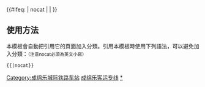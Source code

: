{{鐵道路線|
| 模板名稱 = 成绵乐客运专线
| 名稱 = [[成绵乐客运专线]]
| 代表色 = #0033c9
| Logo = [[File:China Railways.svg|17px]]
| 背景顏色 = #FFFFFF
| 車站列表 =（←''[[西成客運專線]]''） [[江油站|江油]] - [[青莲站|青莲]] - [[绵阳站|绵阳]] - [[罗江东站|罗江东]] - [[德阳站|德阳]] - ''[[旌阳站|旌阳]]'' - [[广汉北站|广汉北]] - [[青白江东站|青白江东]] - [[新都东站|新都东]] - [[成都东站|成都东]] - [[成都南站|成都南]] - [[双流机场站|双流机场]] - [[双流西站|双流西]] - [[新津站|新津]] - [[新津南站|新津南]] - [[彭山北站|彭山北]] - [[眉山东站|眉山东]] - [[青神站|青神]] - [[乐山站|乐山]] < <div style="display:inline-block; text-align:left; vertical-align:middle;">（''[[成貴客運專線]]''→） <br /> ''[[峨眉站|峨眉]]'' - [[峨眉山站|峨眉山]]
}}
<includeonly>{{#ifeq: {{{1}}} | nocat | <!--空--> | [[Category:成绵乐城际铁路车站]] }}</includeonly><noinclude>

==使用方法==
本模板會自動把引用它的頁面加入分類。引用本模板時使用下列語法，可以避免加入分類：<small>（注意nocat必須為英文小寫）</small>
 <nowiki>{{</nowiki>{{PAGENAME}}<nowiki>|nocat}}</nowiki>
[[Category:中國鐵路路線模板|成绵乐客运专线]]
[[Category:成绵乐客运专线车站|*]]
</noinclude>